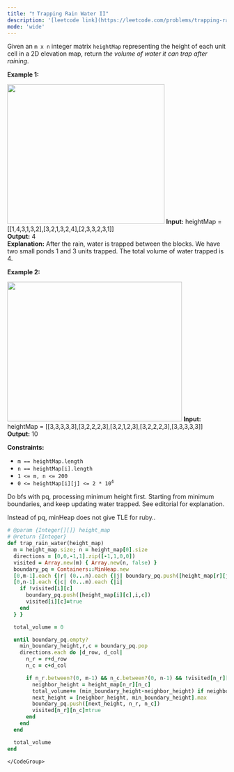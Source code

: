 ```yaml
---
title: "❗️ Trapping Rain Water II"
description: '[leetcode link](https://leetcode.com/problems/trapping-rain-water-ii/description/)'
mode: 'wide'
---
```

<Tabs>
  <Tab title="Question" icon="circle-question" iconType="regular">
    <Card>
      <p>Given an <code>m x n</code> integer matrix <code>heightMap</code> representing the height of each unit cell in a 2D elevation map, return <em>the volume of water it can trap after raining</em>.</p>   <p><strong class="example">Example 1:</strong></p> <img alt="" src="https://assets.leetcode.com/uploads/2021/04/08/trap1-3d.jpg" style="width: 361px; height: 321px;" />  <strong>Input:</strong> heightMap = [[1,4,3,1,3,2],[3,2,1,3,2,4],[2,3,3,2,3,1]] <br/> <strong>Output:</strong> 4 <br/> <strong>Explanation:</strong> After the rain, water is trapped between the blocks. We have two small ponds 1 and 3 units trapped. The total volume of water trapped is 4.   <p><strong class="example">Example 2:</strong></p> <img alt="" src="https://assets.leetcode.com/uploads/2021/04/08/trap2-3d.jpg" style="width: 401px; height: 321px;" />  <strong>Input:</strong> heightMap = [[3,3,3,3,3],[3,2,2,2,3],[3,2,1,2,3],[3,2,2,2,3],[3,3,3,3,3]] <br/> <strong>Output:</strong> 10    <p><strong>Constraints:</strong></p>  <ul>  <li><code>m == heightMap.length</code></li>  <li><code>n == heightMap[i].length</code></li>  <li><code>1 &lt;= m, n &lt;= 200</code></li>  <li><code>0 &lt;= heightMap[i][j] &lt;= 2 * 10<sup>4</sup></code></li> </ul> 
    </Card>
  </Tab>
  <Tab title="Solution" icon="lightbulb" iconType="regular" >
    <Card>
      Do bfs with pq, processing minimum height first. Starting from minimum boundaries, and keep updating water trapped. See editorial for explanation.

Instead of pq, minHeap does not give TLE for ruby..
</Card>
  <Expandable title="code">
    <CodeGroup dropdown>
```ruby title="Trapping Rain Water II" lines
# @param {Integer[][]} height_map
# @return {Integer}
def trap_rain_water(height_map)
  m = height_map.size; n = height_map[0].size
  directions = [0,0,-1,1].zip([-1,1,0,0])
  visited = Array.new(m) { Array.new(n, false) }
  boundary_pq = Containers::MinHeap.new
  [0,m-1].each {|r| (0...n).each {|j| boundary_pq.push([height_map[r][j],r,j]); visited[r][j]=true } }
  [0,n-1].each {|c| (0...m).each {|i| 
    if !visited[i][c]
      boundary_pq.push([height_map[i][c],i,c])
      visited[i][c]=true
    end
  } }

  total_volume = 0

  until boundary_pq.empty?
    min_boundary_height,r,c = boundary_pq.pop
    directions.each do |d_row, d_col|
      n_r = r+d_row
      n_c = c+d_col

      if n_r.between?(0, m-1) && n_c.between?(0, n-1) && !visited[n_r][n_c]
        neighbor_height = height_map[n_r][n_c]
        total_volume+= (min_boundary_height-neighbor_height) if neighbor_height<min_boundary_height
        next_height = [neighbor_height, min_boundary_height].max
        boundary_pq.push([next_height, n_r, n_c])
        visited[n_r][n_c]=true
      end
    end
  end

  total_volume
end
```
    </CodeGroup>
  </Expandable>
  </Tab>
</Tabs>